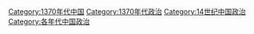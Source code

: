 [[Category:1370年代中国|Category:1370年代中国]]
[[Category:1370年代政治|Category:1370年代政治]]
[[Category:14世纪中国政治|Category:14世纪中国政治]]
[[Category:各年代中国政治|Category:各年代中国政治]]